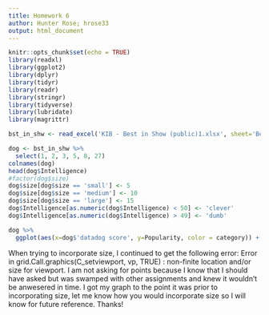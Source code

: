 ```yaml
---
title: Homework 6
author: Hunter Rose; hrose33
output: html_document
---
```


```r
knitr::opts_chunk$set(echo = TRUE)
library(readxl)
library(ggplot2)
library(dplyr)
library(tidyr)
library(readr)
library(stringr)
library(tidyverse)
library(lubridate)
library(magrittr)
```

```r
bst_in_shw <- read_excel('KIB - Best in Show (public)1.xlsx', sheet='Best in show full sheet')
```

```r
dog <- bst_in_shw %>%
  select(1, 2, 3, 5, 8, 27)
colnames(dog)
head(dog$Intelligence)
#factor(dog$size)
dog$size[dog$size == 'small'] <- 5
dog$size[dog$size == 'medium'] <- 10
dog$size[dog$size == 'large'] <- 15
dog$Intelligence[as.numeric(dog$Intelligence) < 50] <- 'clever'
dog$Intelligence[as.numeric(dog$Intelligence) > 49] <- 'dumb'

```

```r
dog %>%
  ggplot(aes(x=dog$'datadog score', y=Popularity, color = category)) + geom_point(aes(shape=dog$'Intelligence')) + geom_text(label=dog$'Dog breed', size = 2)
```
When trying to incorporate size, I continued to get the following error: Error in grid.Call.graphics(C_setviewport, vp, TRUE) : non-finite location and/or size for viewport. I am not asking for points because I know that I should have asked but was swamped with other assignments and knew it wouldn't be anwesered in time. I got my graph to the point it was prior to incorporating size, let me know how you would incorporate size so I will know for future reference. Thanks!